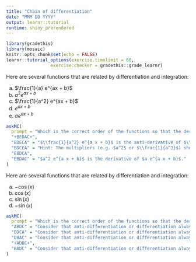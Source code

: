 ```yaml
---
title: "Chain of differentiation"
date: "MMM DD YYYY"
output: learnr::tutorial
runtime: shiny_prerendered
---
```


```r
library(gradethis)
library(mosaic)
knitr::opts_chunk$set(echo = FALSE)
learnr::tutorial_options(exercise.timelimit = 60,
                 exercise.checker = gradethis::grade_learnr)
```

Here are several functions that are related by differentiation and integration:

a. $\frac{1}{a} e^{ax + b}$
b. $a^2 e^{a x + b}$
c. $\frac{1}{a^2} e^{ax + b}$
d. $e^{ax + b}$
e. $a e^{ax + b}$

```r
askMC(
  prompt = "Which is the correct order of the functions so that the derivative of each function is to the left and the anti-derivative to the right?",
  "+BEDAC+",
  "BDECA" = "$\\frac{1}{a^2} e^{a x + b}$ is the anti-derivative of $\\frac{1}{a} e^{ax + b}$.",
  "BDCEA" = "Hint: The multipliers (e.g. $a^2$ or $\\frac{1}{a^2}$) should be in a particular, simple sequence.",
  "EBDCA",
  "EBDAC" = "$a^2 e^{a x + b}$ is the derivative of $a e^{a x + b}$."
)
```

Here are several functions that are related by differentiation and integration:

a. $-\cos(x)$
b. $\cos(x)$
c. $\sin(x)$
d. $-\sin(x)$

```r
askMC(
  prompt = "Which is the correct order of the functions so that the derivative of each function is to the left and the anti-derivative to the right?",
  "ABDC" = "Consider that anti-differentiation or differentiation always caused the type of trig function to change.",
  "BDCA" = "Consider that anti-differentiation or differentiation always caused the type of trig function to change.",
  "DBAC" = "Consider that anti-differentiation or differentiation always caused the type of trig function to change.",
  "+ADBC+",
  "BADC" = "Consider that anti-differentiation or differentiation always caused the type of trig function to change."
)
```
